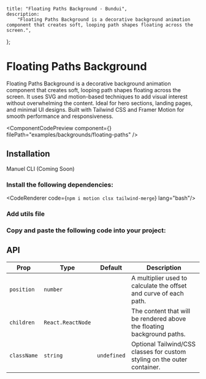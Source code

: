     title: "Floating Paths Background - Bundui",
    description:
        "Floating Paths Background is a decorative background animation component that creates soft, looping path shapes floating across the screen.",
};


# Floating Paths Background

Floating Paths Background is a decorative background animation component that creates soft, looping path shapes floating across the screen. It uses SVG and motion-based techniques to add visual interest without overwhelming the content. Ideal for hero sections, landing pages, and minimal UI designs. Built with Tailwind CSS and Framer Motion for smooth performance and responsiveness.

<ComponentCodePreview
    component={<FloatingPathsBackgroundExample/>}
    filePath="examples/backgrounds/floating-paths"
/>

## Installation

<Tabs defaultValue="manuel" className="w-[400px]">
    <TabsList>
        <TabsTrigger value="manuel">Manuel</TabsTrigger>
        <TabsTrigger disabled value="cli">CLI (Coming Soon)</TabsTrigger>
    </TabsList>
</Tabs>

### Install the following dependencies:

<CodeRenderer code={`npm i motion clsx tailwind-merge`} lang="bash"/>

### Add utils file

<CodeBlock filePath="lib/utils.ts" />

### Copy and paste the following code into your project:

<CodeBlock filePath="components/core/backgrounds/floating-paths.tsx" />

## API

| Prop        | Type              | Default | Description                                                                 |
|-------------|-------------------|---------|-----------------------------------------------------------------------------|
| `position`  | `number`          |         | A multiplier used to calculate the offset and curve of each path.          |
| `children`  | `React.ReactNode` |         | The content that will be rendered above the floating background paths.     |
| `className` | `string`          | `undefined`    | Optional Tailwind/CSS classes for custom styling on the outer container.   |
